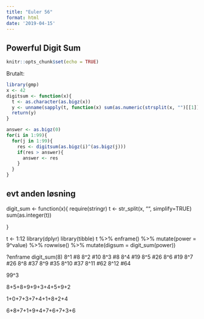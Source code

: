 ```yaml
---
title: "Euler 56"
format: html
date: '2019-04-15'
---
```



## Powerful Digit Sum
```r
knitr::opts_chunk$set(echo = TRUE)
```


Brutalt:
```r
library(gmp)
x <- 42
digitsum <- function(x){
  t <- as.character(as.bigz(x))
  y <- unname(sapply(t, function(x) sum(as.numeric(strsplit(x, "")[[1]])) ))
  return(y)
}

answer <- as.bigz(0)
for(i in 1:99){
  for(j in 1:99){
    res <- digitsum(as.bigz(i)^(as.bigz(j)))
    if(res > answer){
      answer <- res
    }
  }
}

```


## evt anden løsning


digit_sum <- function(x){
  require(stringr)
  t <- str_split(x, "", simplify=TRUE)
  sum(as.integer(t))

}


t <- 1:12
library(dplyr)
library(tibble)
t %>% 
  enframe() %>% 
  mutate(power = 9^value) %>% 
  rowwise() %>% 
  mutate(digsum = digit_sum(power))




?enframe
digit_sum(8)
8^1 #8
8^2 #10
8^3 #8
8^4 #19
8^5 #26
8^6 #19
8^7 #26
8^8 #37
8^9 #35
8^10 #37
8^11 #62
8^12 #64

99^3

8+5+8+9+9+3+4+5+9+2

1+0+7+3+7+4+1+8+2+4


6+8+7+1+9+4+7+6+7+3+6
